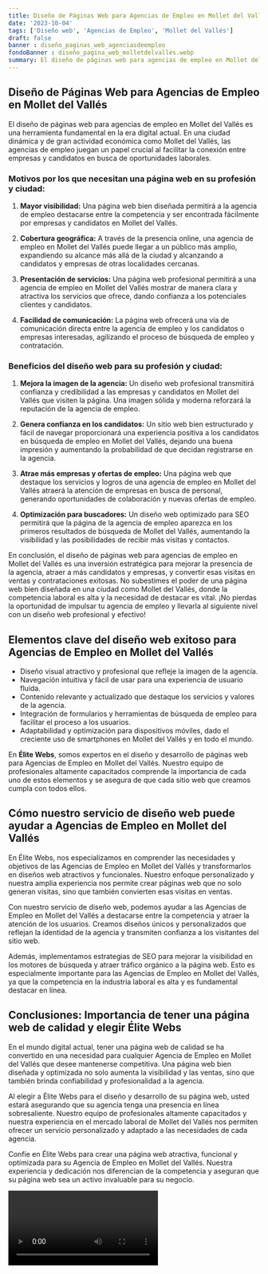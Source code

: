 ```yaml
---
title: Diseño de Páginas Web para Agencias de Empleo en Mollet del Vallés
date: '2023-10-04'
tags: ['Diseño web', 'Agencias de Empleo', 'Mollet del Vallés']
draft: false
banner : diseño_paginas_web_agenciasdeempleo
fondoBanner : diseño_pagina_web_molletdelvallés.webp
summary: El diseño de páginas web para agencias de empleo en Mollet del Vallés es una herramienta fundamental en la era digital actual. En una ciudad dinámica y de gran actividad económica como Mollet del Vallés, las agencias de empleo juegan un papel crucial al facilitar la conexión entre empresas y candidatos en busca de oportunidades laborales.
---
```


## Diseño de Páginas Web para Agencias de Empleo en Mollet del Vallés

El diseño de páginas web para agencias de empleo en Mollet del Vallés es una herramienta fundamental en la era digital actual. En una ciudad dinámica y de gran actividad económica como Mollet del Vallés, las agencias de empleo juegan un papel crucial al facilitar la conexión entre empresas y candidatos en busca de oportunidades laborales.

### Motivos por los que necesitan una página web en su profesión y ciudad:

1. **Mayor visibilidad:** Una página web bien diseñada permitirá a la agencia de empleo destacarse entre la competencia y ser encontrada fácilmente por empresas y candidatos en Mollet del Vallés.

2. **Cobertura geográfica:** A través de la presencia online, una agencia de empleo en Mollet del Vallés puede llegar a un público más amplio, expandiendo su alcance más allá de la ciudad y alcanzando a candidatos y empresas de otras localidades cercanas.

3. **Presentación de servicios:** Una página web profesional permitirá a una agencia de empleo en Mollet del Vallés mostrar de manera clara y atractiva los servicios que ofrece, dando confianza a los potenciales clientes y candidatos.

4. **Facilidad de comunicación:** La página web ofrecerá una vía de comunicación directa entre la agencia de empleo y los candidatos o empresas interesadas, agilizando el proceso de búsqueda de empleo y contratación.

### Beneficios del diseño web para su profesión y ciudad:

1. **Mejora la imagen de la agencia:** Un diseño web profesional transmitirá confianza y credibilidad a las empresas y candidatos en Mollet del Vallés que visiten la página. Una imagen sólida y moderna reforzará la reputación de la agencia de empleo.

2. **Genera confianza en los candidatos:** Un sitio web bien estructurado y fácil de navegar proporcionará una experiencia positiva a los candidatos en búsqueda de empleo en Mollet del Vallés, dejando una buena impresión y aumentando la probabilidad de que decidan registrarse en la agencia.

3. **Atrae más empresas y ofertas de empleo:** Una página web que destaque los servicios y logros de una agencia de empleo en Mollet del Vallés atraerá la atención de empresas en busca de personal, generando oportunidades de colaboración y nuevas ofertas de empleo.

4. **Optimización para buscadores:** Un diseño web optimizado para SEO permitirá que la página de la agencia de empleo aparezca en los primeros resultados de búsqueda de Mollet del Vallés, aumentando la visibilidad y las posibilidades de recibir más visitas y contactos.

En conclusión, el diseño de páginas web para agencias de empleo en Mollet del Vallés es una inversión estratégica para mejorar la presencia de la agencia, atraer a más candidatos y empresas, y convertir esas visitas en ventas y contrataciones exitosas. No subestimes el poder de una página web bien diseñada en una ciudad como Mollet del Vallés, donde la competencia laboral es alta y la necesidad de destacar es vital. ¡No pierdas la oportunidad de impulsar tu agencia de empleo y llevarla al siguiente nivel con un diseño web profesional y efectivo!

<GifSeo />

<Cta />

## Elementos clave del diseño web exitoso para Agencias de Empleo en Mollet del Vallés

- Diseño visual atractivo y profesional que refleje la imagen de la agencia.
- Navegación intuitiva y fácil de usar para una experiencia de usuario fluida.
- Contenido relevante y actualizado que destaque los servicios y valores de la agencia.
- Integración de formularios y herramientas de búsqueda de empleo para facilitar el proceso a los usuarios.
- Adaptabilidad y optimización para dispositivos móviles, dado el creciente uso de smartphones en Mollet del Vallés y en todo el mundo.

En **Élite Webs**, somos expertos en el diseño y desarrollo de páginas web para Agencias de Empleo en Mollet del Vallés. Nuestro equipo de profesionales altamente capacitados comprende la importancia de cada uno de estos elementos y se asegura de que cada sitio web que creamos cumpla con todos ellos.

## Cómo nuestro servicio de diseño web puede ayudar a Agencias de Empleo en Mollet del Vallés

En Élite Webs, nos especializamos en comprender las necesidades y objetivos de las Agencias de Empleo en Mollet del Vallés y transformarlos en diseños web atractivos y funcionales. Nuestro enfoque personalizado y nuestra amplia experiencia nos permite crear páginas web que no solo generan visitas, sino que también convierten esas visitas en ventas.

Con nuestro servicio de diseño web, podemos ayudar a las Agencias de Empleo en Mollet del Vallés a destacarse entre la competencia y atraer la atención de los usuarios. Creamos diseños únicos y personalizados que reflejan la identidad de la agencia y transmiten confianza a los visitantes del sitio web.

Además, implementamos estrategias de SEO para mejorar la visibilidad en los motores de búsqueda y atraer tráfico orgánico a la página web. Esto es especialmente importante para las Agencias de Empleo en Mollet del Vallés, ya que la competencia en la industria laboral es alta y es fundamental destacar en línea.

## Conclusiones: Importancia de tener una página web de calidad y elegir Élite Webs

En el mundo digital actual, tener una página web de calidad se ha convertido en una necesidad para cualquier Agencia de Empleo en Mollet del Vallés que desee mantenerse competitiva. Una página web bien diseñada y optimizada no solo aumenta la visibilidad y las ventas, sino que también brinda confiabilidad y profesionalidad a la agencia.

Al elegir a Élite Webs para el diseño y desarrollo de su página web, usted estará asegurando que su agencia tenga una presencia en línea sobresaliente. Nuestro equipo de profesionales altamente capacitados y nuestra experiencia en el mercado laboral de Mollet del Vallés nos permiten ofrecer un servicio personalizado y adaptado a las necesidades de cada agencia.

Confíe en Élite Webs para crear una página web atractiva, funcional y optimizada para su Agencia de Empleo en Mollet del Vallés. Nuestra experiencia y dedicación nos diferencian de la competencia y aseguran que su página web sea un activo invaluable para su negocio.

<Video />

<CtaBot job='Agencias de Empleo' city='Mollet del Vallés'/>

<Gmaps query='Mollet del Vallés+españa+maps' />